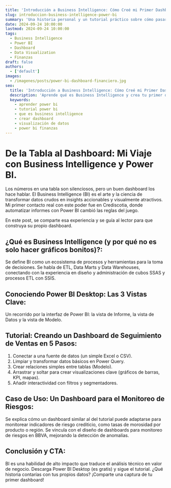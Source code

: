 ```yaml
---
title: 'Introducción a Business Intelligence: Cómo Creé mi Primer Dashboard en Power BI'
slug: introduccion-business-intelligence-power-bi
summary: 'Una historia personal y un tutorial práctico sobre cómo pasar de los datos en bruto a un dashboard interactivo en Power BI. Se explican los conceptos clave de BI y se muestra un caso de uso real en finanzas.'
date: 2024-09-24 10:00:00
lastmod: 2024-09-24 10:00:00
tags:
  - Business Intelligence
  - Power BI
  - Dashboard
  - Data Visualization
  - Finanzas
draft: false
authors:
  - ['default']
images:
  - /imagenes/posts/power-bi-dashboard-financiero.jpg
seo:
  title: 'Introducción a Business Intelligence: Cómo Creé mi Primer Dashboard en Power BI'
  description: 'Aprende qué es Business Intelligence y crea tu primer dashboard interactivo en Power BI con este tutorial paso a paso inspirado en casos reales.'
  keywords:
    - aprender power bi
    - tutorial power bi
    - que es business intelligence
    - crear dashboard
    - visualización de datos
    - power bi finanzas
---
```


# De la Tabla al Dashboard: Mi Viaje con Business Intelligence y Power BI.

Los números en una tabla son silenciosos, pero un buen dashboard los hace hablar. El Business Intelligence (BI) es el arte y la ciencia de transformar datos crudos en insights accionables y visualmente atractivos. Mi primer contacto real con este poder fue en Crediscotia, donde automatizar informes con Power BI cambió las reglas del juego.

En este post, se comparte esa experiencia y se guía al lector para que construya su propio dashboard.

## ¿Qué es Business Intelligence (y por qué no es solo hacer gráficos bonitos)?:

Se define BI como un ecosistema de procesos y herramientas para la toma de decisiones. Se habla de ETL, Data Marts y Data Warehouses, conectando con la experiencia en diseño y administración de cubos SSAS y procesos ETL con SSIS.

## Conociendo Power BI Desktop: Las 3 Vistas Clave:

Un recorrido por la interfaz de Power BI: la vista de Informe, la vista de Datos y la vista de Modelo.

## Tutorial: Creando un Dashboard de Seguimiento de Ventas en 5 Pasos:

1. Conectar a una fuente de datos (un simple Excel o CSV).
2. Limpiar y transformar datos básicos en Power Query.
3. Crear relaciones simples entre tablas (Modelo).
4. Arrastrar y soltar para crear visualizaciones clave (gráficos de barras, KPI, mapas).
5. Añadir interactividad con filtros y segmentadores.

## Caso de Uso: Un Dashboard para el Monitoreo de Riesgos:

Se explica cómo un dashboard similar al del tutorial puede adaptarse para monitorear indicadores de riesgo crediticio, como tasas de morosidad por producto o región. Se vincula con el diseño de dashboards para monitoreo de riesgos en BBVA, mejorando la detección de anomalías.

## Conclusión y CTA:

BI es una habilidad de alto impacto que traduce el análisis técnico en valor de negocio. Descarga Power BI Desktop (es gratis) y sigue el tutorial. ¿Qué historia contarías con tus propios datos? ¡Comparte una captura de tu primer dashboard!
